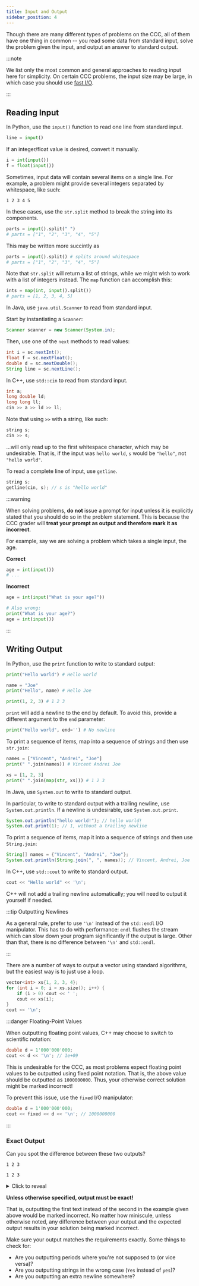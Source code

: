 ```yaml
---
title: Input and Output
sidebar_position: 4
---
```



Though there are many different types of problems on the CCC, all of them have one thing in common -- you read some data from standard input, solve the problem given the input, and output an answer to standard output.

:::note

We list only the most common and general approaches to reading input here for simplicity.
On certain CCC problems, the input size may be large, in which case you should use [fast I/O](./fast-io).

:::

## Reading Input

<Tabs>
<TabItem value="py" label="Python" default>

In Python, use the `input()` function to read one line from standard input.

```py
line = input()
```

If an integer/float value is desired, convert it manually.

```py
i = int(input())
f = float(input())
```

Sometimes, input data will contain several items on a single line.
For example, a problem might provide several integers separated by whitespace, like such:

```
1 2 3 4 5
```

In these cases, use the `str.split` method to break the string into its components.

```py
parts = input().split(" ")
# parts = ["1", "2", "3", "4", "5"]
```

This may be written more succintly as

```py
parts = input().split() # splits around whitespace
# parts = ["1", "2", "3", "4", "5"]
```

Note that `str.split` will return a list of strings, while we might wish to work with a list of integers instead.
The `map` function can accomplish this:

```py
ints = map(int, input().split())
# parts = [1, 2, 3, 4, 5]
```

</TabItem>

<TabItem value="java" label="Java">

In Java, use `java.util.Scanner` to read from standard input.

Start by instantiating a `Scanner`:

```java
Scanner scanner = new Scanner(System.in);
```

Then, use one of the `next` methods to read values:

```java
int i = sc.nextInt();
float f = sc.nextFloat();
double d = sc.nextDouble();
String line = sc.nextLine();
```

</TabItem>

<TabItem value="cpp" label="C++">

In C++, use `std::cin` to read from standard input.

```cpp
int a;
long double ld;
long long ll;
cin >> a >> ld >> ll;
```

Note that using `>>` with a string, like such:

```cpp
string s;
cin >> s;
```

...will only read up to the first whitespace character, which may be undesirable.
That is, if the input was `hello world`, `s` would be `"hello"`, not `"hello world"`.

To read a complete line of input, use `getline`.

```cpp
string s;
getline(cin, s); // s is "hello world"
```

</TabItem>
</Tabs>

:::warning

When solving problems, **do not** issue a prompt for input unless it is explicitly stated that you should do so in the problem statement.
This is because the CCC grader will **treat your prompt as output and therefore mark it as incorrect**.

For example, say we are solving a problem which takes a single input, the age.

**Correct**

```py
age = int(input())
# ...
```

**Incorrect**

```py
age = int(input("What is your age?"))

# Also wrong:
print("What is your age?")
age = int(input())
```

:::

## Writing Output

<Tabs>
<TabItem value="py" label="Python" default>

In Python, use the `print` function to write to standard output:

```py
print("Hello world") # Hello world

name = "Joe"
print("Hello", name) # Hello Joe

print(1, 2, 3) # 1 2 3
```

`print` will add a newline to the end by default. To avoid this, provide a different argument to the `end` parameter:

```py
print("Hello world", end='') # No newline
```

To print a sequence of items, map into a sequence of strings and then use `str.join`:

```py
names = ["Vincent", "Andrei", "Joe"]
print(" ".join(names)) # Vincent Andrei Joe

xs = [1, 2, 3]
print(" ".join(map(str, xs))) # 1 2 3
```

</TabItem>

<TabItem value="java" label="Java">

In Java, use `System.out` to write to standard output.

In particular, to write to standard output with a trailing newline, use `System.out.println`.
If a newline is undesirable, use `System.out.print`.

```java
System.out.println("hello world!"); // hello world!
System.out.print(1); // 1, without a trailing newline
```

To print a sequence of items, map it into a sequence of strings and then use `String.join`:

```java
String[] names = {"Vincent", "Andrei", "Joe"};
System.out.println(String.join(", ", names)); // Vincent, Andrei, Joe
```

</TabItem>

<TabItem value="cpp" label="C++">

In C++, use `std::cout` to write to standard output.

```cpp
cout << "Hello world" << '\n';
```

C++ will not add a trailing newline automatically; you will need to output it yourself if needed.

:::tip Outputting Newlines

As a general rule, prefer to use `'\n'` instead of the `std::endl` I/O manipulator.
This has to do with performance: `endl` flushes the stream which can slow down your program significantly if the output is large.
Other than that, there is no difference between `'\n'` and `std::endl`.

:::

There are a number of ways to output a vector using standard algorithms, but the easiest way is to just use a loop.

```cpp
vector<int> xs{1, 2, 3, 4};
for (int i = 0; i < xs.size(); i++) {
	if (i > 0) cout << ' ';
	cout << xs[i];
}
cout << '\n';
```

:::danger Floating-Point Values

When outputting floating point values, C++ may choose to switch to scientific notation:

```cpp
double d = 1'000'000'000;
cout << d << '\n'; // 1e+09
```

This is undesirable for the CCC, as most problems expect floating point values to be outputted using fixed point notation.
That is, the above value should be outputted as `1000000000`.
Thus, your otherwise correct solution might be marked incorrect!

To prevent this issue, use the `fixed` I/O manipulator:

```cpp
double d = 1'000'000'000;
cout << fixed << d << '\n'; // 1000000000
```

:::

</TabItem>
</Tabs>

### Exact Output

Can you spot the difference between these two outputs?

<!-- prettier-ignore -->
```
1 2 3 
```

```
1 2 3
```

<details><summary>Click to reveal</summary>
<p>

The first output has a trailing space after the `3`.

</p>
</details>

**Unless otherwise specified, output must be exact!**

That is, outputting the first text instead of the second in the example given above would be marked incorrect.
No matter how miniscule, unless otherwise noted, any difference between your output and the expected output results in your solution being marked incorrect.

Make sure your output matches the requirements exactly. Some things to check for:

- Are you outputting periods where you're not supposed to (or vice versa)?
- Are you outputting strings in the wrong case (`Yes` instead of `yes`)?
- Are you outputting an extra newline somewhere?
